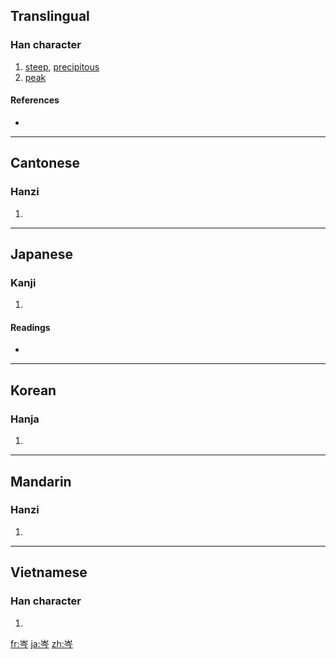 ==Translingual==

===Han character===
{{Han char|rn=46|rad=山|as=04|sn=7|four=2220<sub>7</sub>|canj=山人戈弓 (UOIN)}}

# [[steep]], [[precipitous]]
# [[peak]]

====References====
* {{Han ref|kx=0308.270|dkj=07937|dj=0608.060|hdz=10763.230|uh=5C91|ud=23697|bh=A7C2|bd=42946}}

----

==Cantonese==

===Hanzi===
{{yue-hanzi|jyut=|y=sam4}}

# {{defn|Cantonese|sort=山04}}

----

==Japanese==

===Kanji===
{{ja-kanji|grade=|rs=山04}}

# {{defn|Japanese}}

====Readings====
* {{ja-readings|on=[[しん]] (shin), [[しむ]] (shimu), [[じん]] (jin), [[じむ]] (jimu), [[ぎん]] (gin)|kun=[[みね]] (mine)}}

----

==Korean==

===Hanja===
{{ko-hanja|hangeul=[[잠]], [[음]]|rv=jam, eum|mr=cham, ŭm}}

# {{defn|Korean|sort=山04}}

----

==Mandarin==

===Hanzi===
{{cmn-hanzi|pin=[[cén]] ([[cen2]])|wg=ts'en<sup>2</sup>}}

# {{defn|Mandarin|sort=山04}}

----

==Vietnamese==

===Han character===
{{vi-hantu|[[sầm]], [[sum]], [[xờm]]|rs=山04}}

# {{defn|Vietnamese|sort=山04}}

[[fr:岑]]
[[ja:岑]]
[[zh:岑]]